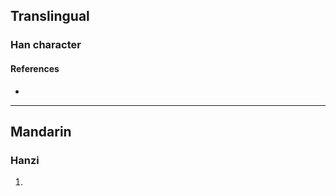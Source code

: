 {{character info/new}}
==Translingual==

===Han character===
{{Han char|rn=86|rad=火|as=10|sn=14|four=|canj=FWKP|ids=⿰火恩}}

====References====
* {{Han ref|kx=0678.270|dkj=19274|hdz=32223.080|uh=717E|ud=29054}}

----

==Mandarin==

===Hanzi===
{{cmn-hanzi|pin=[[yūn]] ([[yun1]]), [[xī]] ([[xi1]])|wg=yun<sup>1</sup>, hsi<sup>1</sup>}}

# {{defn|lang=cmn|sort=火10}}